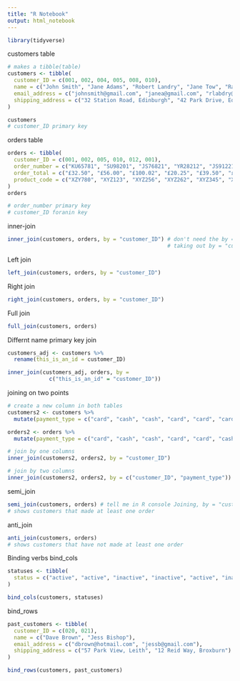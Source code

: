 ```yaml
---
title: "R Notebook"
output: html_notebook
---
```


```r
library(tidyverse)
```

customers table 
```r
# makes a tibble(table)
customers <- tibble(
  customer_ID = c(001, 002, 004, 005, 008, 010), 
  name = c("John Smith", "Jane Adams", "Robert Landry", "Jane Tow", "Raul Tann", "Hilary Joyal"),
  email_address = c("johnsmith@gmail.com", "janea@gmail.com", "rlabdry@hotmail.com", "janet89@aol.com", "paul.tann1@gmail.com", NA),
  shipping_address = c("32 Station Road, Edinburgh", "42 Park Drive, Edinburgh", NA, "10 Gardiner Rd, Edinburgh", "12 Main St, Edinburgh", " 234 Queensferry Rd, Edinburgh,")
)

customers
# customer_ID primary key
```

orders table
```r
orders <- tibble(
  customer_ID = c(001, 002, 005, 010, 012, 001), 
  order_number = c("KU65781", "SU98201", "JS76821", "YR28212", "JS91221","YR21873"),
  order_total = c("£32.50", "£56.00", "£100.02", "£20.25", "£39.50", "£45.00"),
  product_code = c("XZY780", "XYZ123", "XYZ256", "XYZ262", "XYZ345", "XYZ127")
)
orders

# order_number primary key
# customer_ID foranin key
```

inner-join
```r
inner_join(customers, orders, by = "customer_ID") # don't need the by =, reads better 
                                                  # taking out by = "customer_ID" gives the same tbut also ells you that it's joined by "customer_ID"
```

Left join
```r
left_join(customers, orders, by = "customer_ID")
```

Right join
```r
right_join(customers, orders, by = "customer_ID")
```

Full join
```r
full_join(customers, orders)
```

Differnt name primary key join
```r
customers_adj <- customers %>% 
  rename(this_is_an_id = customer_ID)

inner_join(customers_adj, orders, by = 
             c("this_is_an_id" = "customer_ID"))
```

joining on two points
```r
# create a new column in both tables
customers2 <- customers %>% 
  mutate(payment_type = c("card", "cash", "cash", "card", "card", "card"))

orders2 <- orders %>%
  mutate(payment_type = c("card", "cash", "cash", "card", "card", "cash"))

# join by one columns
inner_join(customers2, orders2, by = "customer_ID")

# join by two columns
inner_join(customers2, orders2, by = c("customer_ID", "payment_type"))
```

semi_join 
```r
semi_join(customers, orders) # tell me in R console Joining, by = "customer_ID"
# shows customers that made at least one order
```

anti_join
```r
anti_join(customers, orders)
# shows customers that have not made at least one order
```

Binding verbs
bind_cols
```r
statuses <- tibble(
  status = c("active", "active", "inactive", "inactive", "active", "inactive")
) 

bind_cols(customers, statuses)
```

bind_rows
```r
past_customers <- tibble(
  customer_ID = c(020, 021), 
  name = c("Dave Brown", "Jess Bishop"),
  email_address = c("dbrown@hotmail.com", "jessb@gmail.com"),
  shipping_address = c("57 Park View, Leith", "12 Reid Way, Broxburn")
)

bind_rows(customers, past_customers)
```

